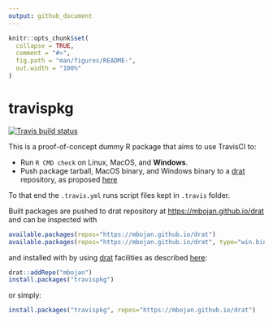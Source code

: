 ```yaml
---
output: github_document
---
```


<!-- README.md is generated from README.Rmd. Please edit that file -->

```r
knitr::opts_chunk$set(
  collapse = TRUE,
  comment = "#>",
  fig.path = "man/figures/README-",
  out.width = "100%"
)
```

# travispkg

<!-- badges: start -->
[![Travis build status](https://travis-ci.org/mbojan/travispkg.svg?branch=master)](https://travis-ci.org/mbojan/travispkg)
<!-- badges: end -->

This is a proof-of-concept dummy R package that aims to use TravisCI to:

- Run `R CMD check` on Linux, MacOS, and **Windows**.
- Push package tarball, MacOS binary, and Windows binary to a [drat](https://github.com/eddelbuettel/drat) repository, as proposed [here](https://cran.r-project.org/web/packages/drat/vignettes/CombiningDratAndTravis.html)

To that end the `.travis.yml` runs script files kept in `.travis` folder.

Built packages are pushed to drat repository at <https://mbojan.github.io/drat> and can be inspected with

```r
available.packages(repos="https://mbojan.github.io/drat")
available.packages(repos="https://mbojan.github.io/drat", type="win.binary")
```

and installed with by using [drat](dirk.eddelbuettel.com/code/drat.html) facilities as described [here](http://eddelbuettel.github.io/drat/DratForPackageUsers.html):

```r
drat::addRepo("mbojan")
install.packages("travispkg")
```

or simply:

```r
install.packages("travispkg", repos="https://mbojan.github.io/drat")
```

